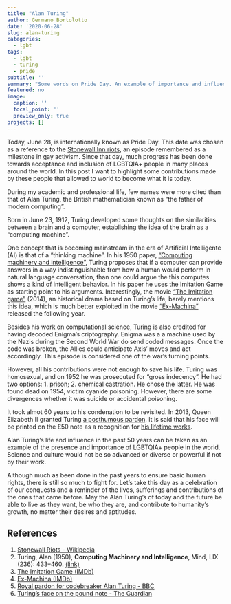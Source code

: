 ```yaml
---
title: "Alan Turing"
author: Germano Bortolotto
date: '2020-06-28'
slug: alan-turing
categories:
  - lgbt
tags:
  - lgbt
  - turing
  - pride
subtitle: ''
summary: "Some words on Pride Day. An example of importance and influence of LGBT people in our history"
featured: no
image:
  caption: ''
  focal_point: ''
  preview_only: true
projects: []
---
```



Today, June 28, is internationally known as Pride Day. This date was chosen as a reference to the [Stonewall Inn riots](https://en.wikipedia.org/wiki/Stonewall_riots), an episode remembered as a milestone in gay activism.  Since that day, much progress has been done towards acceptance and inclusion of LGBTQIA+ people in many places around the world. In this post I want to highlight some contributions made by these people that allowed to world to become what it is today. 

During my academic and professional life, few names were more cited than that of Alan Turing, the British mathematician known as "the father of modern computing".

Born in June 23, 1912, Turing developed some thoughts on the similarities between a brain and a computer, establishing the idea of the brain as a "computing machine". 

One concept that is becoming mainstream in the era of Artificial Intelligente (AI) is that of a "thinking machine". In his 1950 paper, ["Computing machinery and intelligence"](https://academic.oup.com/mind/article/LIX/236/433/986238), Turing proposes that if a computer can provide answers in a way indistinguishable from how a human would perform in natural language conversation, than one could argue the this computes shows a kind of intelligent behavior. In his paper he uses the Imitation Game as starting point to his arguments. Interestingly, the movie ["The Imitation game"](https://www.imdb.com/title/tt2084970/) (2014), an historical drama based on Turing's life, barely mentions this idea, which is much better exploited in the movie ["Ex-Machina"](https://www.imdb.com/title/tt0470752/) released the following year.

Besides his work on computational science, Turing is also credited for having decoded Enigma's criptography. Enigma was a a machine used by the Nazis during the Second World War do send coded messages. Once the code was broken, the Allies could anticipate Axis' moves and act accordingly. This episode is considered one of the war's turning points.

However, all his contributions were not enough to save his life. Turing was homosexual, and on 1952 he was prosecuted for "gross indecency". He had two options: 1. prison; 2. chemical castration. He chose the latter. He was found dead on 1954, victim cyanide poisoning. However, there are some divergences whether it was suicide or accidental poisoning.

It took almot 60 years to his condenation to be revisited. In 2013, Queen Elizabeth II granted Turing [a posthumous pardon](https://www.bbc.com/news/technology-25495315). It is said that his face will be printed on the £50 note as a recognition for [his lifetime works](https://www.theguardian.com/science/2019/jul/15/alan-turing-father-of-modern-computing-50-pound-note).

Alan Turing's life and influence in the past 50 years can be taken as an example of the presence and importance of LGBTQIA+ people in the world. Science and culture would not be so advanced or diverse or powerful if not by their work. 

Although much as been done in the past years to ensure basic human rights, there is still so much to fight for. Let's take this day as a celebration of our conquests and a reminder of the lives, sufferings and contributions of the ones that came before. May the Alan Turing's of today and the future be able to live as they want, be who they are, and contribute to humanity's growth, no matter their desires and aptitudes.  


## References 

1. [Stonewall Riots - Wikipedia](https://en.wikipedia.org/wiki/Stonewall_riots)
2. Turing, Alan (1950), **Computing Machinery and Intelligence**, Mind, LIX (236): 433–460. [(link)](https://academic.oup.com/mind/article/LIX/236/433/986238)
3. [The Imitation Game (IMDb)](https://www.imdb.com/title/tt2084970/)
4. [Ex-Machina (IMDb)](https://www.imdb.com/title/tt0470752/)
5. [Royal pardon for codebreaker Alan Turing - BBC](https://www.bbc.com/news/technology-25495315)
6. [Turing's face on the pound note - The Guardian](https://www.theguardian.com/science/2019/jul/15/alan-turing-father-of-modern-computing-50-pound-note)
